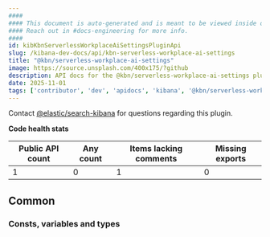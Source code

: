 ```yaml
---
####
#### This document is auto-generated and is meant to be viewed inside our experimental, new docs system.
#### Reach out in #docs-engineering for more info.
####
id: kibKbnServerlessWorkplaceAiSettingsPluginApi
slug: /kibana-dev-docs/api/kbn-serverless-workplace-ai-settings
title: "@kbn/serverless-workplace-ai-settings"
image: https://source.unsplash.com/400x175/?github
description: API docs for the @kbn/serverless-workplace-ai-settings plugin
date: 2025-11-01
tags: ['contributor', 'dev', 'apidocs', 'kibana', '@kbn/serverless-workplace-ai-settings']
---
```




Contact [@elastic/search-kibana](https://github.com/orgs/elastic/teams/search-kibana) for questions regarding this plugin.

**Code health stats**

| Public API count  | Any count | Items lacking comments | Missing exports |
|-------------------|-----------|------------------------|-----------------|
| 1 | 0 | 1 | 0 |

## Common

### Consts, variables and types
<DocDefinitionList data={kbnServerlessWorkplaceAiSettingsObj.common.misc}/>

